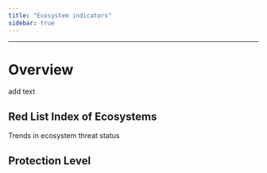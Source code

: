 ```yaml
---
title: "Ecosystem indicators"
sidebar: true
---
```


------------------------------------------------------------------------

# Overview

add text

## Red List Index of Ecosystems

Trends in ecosystem threat status

## Protection Level
